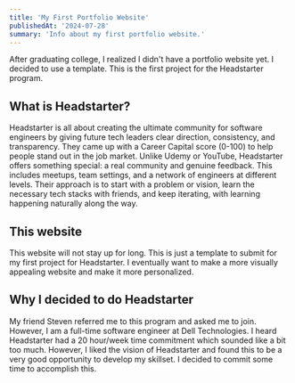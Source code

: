 ```yaml
---
title: 'My First Portfolio Website'
publishedAt: '2024-07-28'
summary: 'Info about my first portfolio website.'
---
```


After graduating college, I realized I didn't have a portfolio website yet. I decided to use a template. This is the first project for the Headstarter program.

## What is Headstarter?

Headstarter is all about creating the ultimate community for software engineers by giving future tech leaders clear direction, consistency, and transparency. They came up with a Career Capital score (0-100) to help people stand out in the job market. Unlike Udemy or YouTube, Headstarter offers something special: a real community and genuine feedback. This includes meetups, team settings, and a network of engineers at different levels. Their approach is to start with a problem or vision, learn the necessary tech stacks with friends, and keep iterating, with learning happening naturally along the way.

## This website

This website will not stay up for long. This is just a template to submit for my first project for Headstarter. I eventually want to make a more visually appealing website and make it more personalized.

## Why I decided to do Headstarter

My friend Steven referred me to this program and asked me to join. However, I am a full-time software engineer at Dell Technologies. I heard Headstarter had a 20 hour/week time commitment which sounded like a bit too much. However, I liked the vision of Headstarter and found this to be a very good opportunity to develop my skillset. I decided to commit some time to accomplish this.